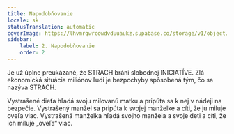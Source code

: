 ```yaml
---
title: Napodobňovanie
locale: sk
statusTranslation: automatic
coverImage: https://lhvmrqwrcowdvduuaukz.supabase.co/storage/v1/object/public/strapi-uploads/small_cover-educacion-fundamental.webp-2d51a7828a2b1309555be27f7e2a61a0.webp
sidebar:
    label: 2. Napodobňovanie
    order: 2
---
```

Je už úplne preukázané, že STRACH bráni slobodnej INICIATÍVE. Zlá ekonomická situácia miliónov ľudí je bezpochyby spôsobená tým, čo sa nazýva STRACH.

Vystrašené dieťa hľadá svoju milovanú matku a pripúta sa k nej v nádeji na bezpečie. Vystrašený manžel sa pripúta k svojej manželke a cíti, že ju miluje oveľa viac. Vystrašená manželka hľadá svojho manžela a svoje deti a cíti, že ich miluje „oveľa“ viac.
